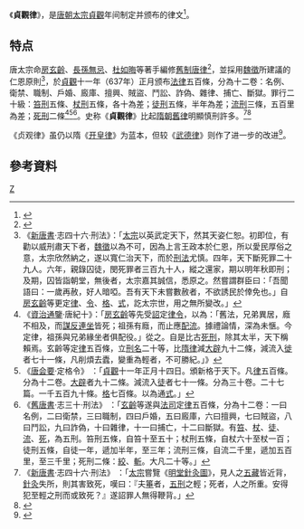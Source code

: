 《'''貞觀律'''》，是[[唐朝|唐朝]][[唐太宗|太宗]][[貞觀_(唐朝)|貞觀]]年间制定并颁布的律文<ref>{{Cite book|title=历代刑法考 律令卷|last=[[沈家本|沈家本]]著|publisher=北京：[[商务印书馆|商务印书馆]]|year=2017.12|isbn=978-7-100-15051-4|pages=136}}</ref>。

== 特点 ==
唐太宗命[[房玄齡|房玄齡]]、[[長孫無忌|長孫無忌]]、[[杜如晦|杜如晦]]等著手編修[[武德律|舊制唐律]]<ref>{{Cite web|url=http://js.ifeng.com/humanity/detail_2015_10/12/4434566_0.shtml|title=《贞观律》有很好的道德基础 治理出一个盛唐|accessdate=2018-08-24|work=js.ifeng.com|archive-date=2020-10-22|archive-url=https://web.archive.org/web/20201022210719/http://js.ifeng.com/humanity/detail_2015_10/12/4434566_0.shtml|dead-url=no}}</ref>，並採用[[魏徵|魏徵]]所建議的仁恩原則<ref>《[[新唐書|新唐書]]·志四十六·刑法》：「[[唐太宗|太宗]]以英武定天下，然其天姿仁恕。初即位，有勸以威刑肅天下者，[[魏徵|魏徵]]以為不可，因為上言王政本於仁恩，所以愛民厚俗之意，太宗欣然納之，遂以寬仁治天下，而於[[刑法|刑法]]尤慎。四年，天下斷死罪二十九人。六年，親錄囚徒，閔死罪者三百九十人，縱之還家，期以明年秋即刑；及期，囚皆詣朝堂，無後者，太宗嘉其誠信，悉原之。然嘗謂群臣曰：「吾聞語曰：一歲再赦，好人暗啞。吾有天下未嘗數赦者，不欲誘民於倖免也。」自[[房玄齡|房玄齡]]等更定[[法律|律]]、[[行政命令|令]]、[[格_(法律)|格]]、[[式_(法律)|式]]，訖太宗世，用之無所變改。」</ref>，於[[貞觀_(唐朝)|貞觀]]十一年（637年）正月颁布[[法律|法律]]五百條，分為十二卷：名例、衛禁、職制、戶婚、廄庫、擅興、賊盜、鬥訟、詐偽、雜律、捕亡、斷獄。罪行二十級：[[笞刑|笞刑]]五條、[[杖刑|杖刑]]五條，各十為差；[[徒刑|徒刑]]五條，半年為差；[[流刑|流刑]]三條，五百里為差；[[死刑|死刑]]二條<ref>《[[資治通鑒|資治通鑒]]·唐紀十》：「[[房玄齡|房玄齡]]等先受[[詔|詔]]定[[律令|律令]]，以為：「舊法，兄弟異居，廕不相及，而[[謀反|謀反]][[連坐|連坐]]皆死；祖孫有廕，而止應[[配流|配流]]。據禮論情，深為未愜。今定律，祖孫與兄弟緣坐者俱配役。」從之。自是比古[[死刑|死刑]]，除其太半，天下稱賴焉。玄齡等定[[法律|律]]五百條，立[[刑罰|刑名]]二十等，比[[隋律|隋律]]減[[大辟|大辟]]九十二條，減流入[[徒刑|徙]]者七十一條，凡削煩去蠹，變重為輕者，不可勝紀。」》</ref><ref>《[[唐会要|唐会要]]·定格令》 ：「[[貞觀|貞觀]]十一年正月十四日。頒新格于天下。凡[[法律|律]]五百條。分為十二卷。[[大辟|大辟]]者九十二條。減流入[[徒刑|徒]]者七十一條。分為三十卷。二十七篇。一千五百九十條。[[格_(法律)|格]]七百條。以為通[[式_(法律)|式]]。」</ref><ref>《[[舊唐書|舊唐書]]·志三十·刑法》  ：「[[房玄齡|玄齡]]等遂與[[三法司|法司]]定[[法律|律]]五百條，分為十二卷：一曰名例，二曰衛禁，三曰職制，四曰戶婚，五曰廄庫，六曰擅興，七曰賊盜，八曰鬥訟，九曰詐偽，十曰雜律，十一曰捕亡，十二曰斷獄。有[[鞭笞|笞]]、[[杖刑|杖]]、[[徒刑|徒]]、[[流亡|流]]、[[死刑|死]]，為五刑。笞刑五條，自笞十至五十；杖刑五條，自杖六十至杖一百；徒刑五條，自徒一年，遞加半年，至三年；流刑三條，自流二千里，遞加五百里，至三千里；死刑二條：[[絞刑|絞]]、[[斬首|斬]]。大凡二十等。」</ref>。史称《'''貞觀律'''》比起[[開皇律|隋朝舊律]]明顯慎刑許多。<ref>《[[新唐書|新唐書]]·志四十六·刑法》 ：「[[唐太宗|太宗]]嘗覽《[[明堂針灸圖|明堂針灸圖]]》，見人之[[五藏|五藏]]皆近背，[[針灸|針灸]]失所，則其害致死，嘆曰：『夫[[鞭笞|箠]]者，[[五刑|五刑]]之輕；死者，人之所重。安得犯至輕之刑而或致死？』遂詔罪人無得鞭背。」</ref><ref>{{Cite book|title=唐太宗李世民|last=《国学经典文库》丛书编委会|publisher=北京：[[现代出版社|现代出版社]]|year=2018.08|isbn=978-7-5143-6794-2|pages=123}}</ref>

《贞观律》虽仍以隋《[[开皇律|开皇律]]》为蓝本，但较《[[武德律|武德律]]》则作了进一步的改进<ref>{{Cite book|title=中华文化制度辞典|last=[[颜品忠|颜品忠]]等主编|publisher=北京：[[中国国际广播出版社|中国国际广播出版社]]|year=1998.01|isbn=7-5078-0409-7|pages=370}}</ref>。
==參考資料==
{{wikisource|新唐書/卷056}}
{{wikisource|資治通鑑/卷194}}
{{wikisource|舊唐書/卷50}}
{{reflist|2}}

{{唐朝歷史事件}}

[[Category:唐朝法律|Z]]